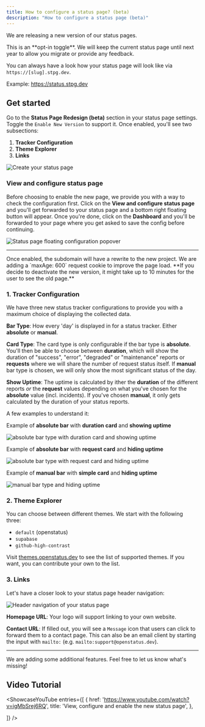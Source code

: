 ```yaml
---
title: How to configure a status page? (beta)
description: "How to configure a status page (beta)"
---
```




We are releasing a new version of our status pages.

<Aside>This is an **opt-in toggle**. We will keep the current status page until next year to allow you migrate or provide any feedback.</Aside>

You can always have a look how your status page will look like via `https://[slug].stpg.dev`.

Example: https://status.stpg.dev

## Get started

Go to the **Status Page Redesign (beta)** section in your status page settings. Toggle the `Enable New Version` to support it. Once enabled, you'll see two subsections:

1. **Tracker Configuration**
2. **Theme Explorer**
2. **Links**

<Image
    src={ConfigureStatusPage1}
    alt="Create your status page"
/>

### View and configure status page

Before choosing to enable the new page, we provide you with a way to check the configuration first. Click on the **View and configure status page** and you'll get forwarded to your status page and a bottom right floating button will appear. Once you're done, click on the **Dashboard** and you'll be forwarded to your page where you get asked to save the config before continuing.

<Image
    src={StatusPageFloating}
    alt="Status page floating configuration popover"
/>


---

<Aside>Once enabled, the subdomain will have a rewrite to the new project. We are adding a `maxAge: 600` request cookie to improve the page load. **If you decide to deactivate the new version, it might take up to 10 minutes for the user to see the old page.**</Aside>

### 1. Tracker Configuration

We have three new status tracker configurations to provide you with a maximum choice of displaying the collected data.

**Bar Type**: How every 'day' is displayed in for a status tracker. Either **absolute** or **manual**.

**Card Type**: The card type is only configurable if the bar type is **absolute**. You'll then be able to choose between **duration**, which will show the duration of "success", "error", "degraded" or "maintenance" reports or **requests** where we will share the number of request status itself. If **manual** bar type is chosen, we will only show the most significant status of the day.

**Show Uptime**: The uptime is calculated by ither the **duration** of the different reports _or_ the **request** values depending on what you've chosen for the **absolute** value (incl. incidents). If you've chosen **manual**, it only gets calculated by the duration of your status reports.

A few examples to understand it:

Example of **absolute bar** with **duration card** and **showing uptime**

<Image
    src={StatusPageBeta3}
    alt="absolute bar type with duration card and showing uptime"
/>

Example of **absolute bar** with **request card** and **hiding uptime**

<Image
    src={StatusPageBeta4}
    alt="absolute bar type with request card and hiding uptime"
/>

Example of **manual bar** with **simple card** and **hiding uptime**

<Image
    src={StatusPageBeta2}
    alt="manual bar type and hiding uptime"
/>

### 2. Theme Explorer

You can choose between different themes. We start with the following three:

- `default` (openstatus)
- `supabase`
- `github-high-contrast`

Visit [themes.openstatus.dev](https://themes.openstatus.dev) to see the list of supported themes. If you want, you can contribute your own to the list.

### 3. Links

Let's have a closer look to your status page header navigation:

<Image
    src={StatusPageBeta1}
    alt="Header navigation of your status page"
/>

**Homepage URL**: Your logo will support linking to your own website.

**Contact URL**: If filled out, you will see a `Message` icon that users can click to forward them to a contact page. This can also be an email client by starting the input with `mailto:` (e.g. `mailto:support@openstatus.dev`).


---

We are adding some additional features. Feel free to let us know what's missing!

## Video Tutorial

<ShowcaseYouTube
  entries={[
    {
      href: 'https://www.youtube.com/watch?v=igMbSrej6RQ',
      title: 'View, configure and enable the new status page',
    },

  ]}
/>
